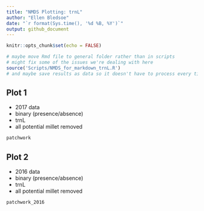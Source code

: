 ```yaml
---
title: "NMDS Plotting: trnL"
author: "Ellen Bledsoe"
date: "`r format(Sys.time(), '%d %B, %Y')`"
output: github_document
---
```


```r
knitr::opts_chunk$set(echo = FALSE)
```

```r
# maybe move Rmd file to general folder rather than in scripts
# might fix some of the issues we're dealing with here
source('Scripts/NMDS_for_markdown_trnL.R')
# and maybe save results as data so it doesn't have to process every time I want to try to render?
```

## Plot 1
* 2017 data
* binary (presence/absence)
* trnL 
* all potential millet removed

```r
patchwork
```

## Plot 2
* 2016 data
* binary (presence/absence)
* trnL 
* all potential millet removed

```r
patchwork_2016
```
